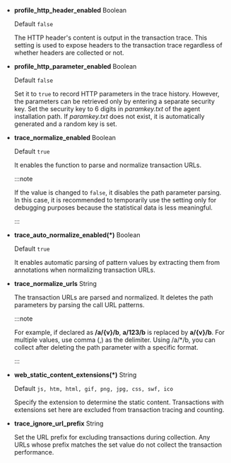 -   **profile_http_header_enabled** <span class='type'>Boolean</span>

    Default `false`

    The HTTP header's content is output in the transaction trace. This setting is used to expose headers to the transaction trace regardless of whether headers are collected or not. 

-   **profile_http_parameter_enabled** <span class='type'>Boolean</span>

    Default `false`

    Set it to `true` to record HTTP parameters in the trace history. However, the parameters can be retrieved only by entering a separate security key. Set the security key to 6 digits in _paramkey.txt_ of the agent installation path. If _paramkey.txt_ does not exist, it is automatically generated and a random key is set.

-   **trace_normalize_enabled** <span class='type'>Boolean</span>

    Default `true`

    It enables the function to parse and normalize transaction URLs.

    :::note

    If the value is changed to `false`, it disables the path parameter parsing. In this case, it is recommended to temporarily use the setting only for debugging purposes because the statistical data is less meaningful.

    :::

-   **trace_auto_normalize_enabled(\*)** <span class='type'>Boolean</span>

    Default `true`

    It enables automatic parsing of pattern values by extracting them from annotations when normalizing transaction URLs.

-   **trace_normalize_urls** <span class='type'>String</span>

    The transaction URLs are parsed and normalized. It deletes the path parameters by parsing the call URL patterns.  

    :::note

    For example, if declared as **/a/{v}/b**, **a/123/b** is replaced by **a/{v}/b**. For multiple values, use comma (,) as the delimiter. Using /a/\*/b, you can collect after deleting the path parameter with a specific format.

    :::

-   **web_static_content_extensions(\*)** <span class='type'>String</span>

    Default `js, htm, html, gif, png, jpg, css, swf, ico`

    Specify the extension to determine the static content. Transactions with extensions set here are excluded from transaction tracing and counting.

-   **trace_ignore_url_prefix** <span class='type'>String</span>

    Set the URL prefix for excluding transactions during collection. Any URLs whose prefix matches the set value do not collect the transaction performance.
